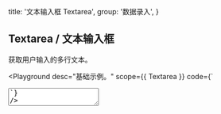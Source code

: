 
  title: '文本输入框 Textarea',
  group: '数据录入',
}

## Textarea / 文本输入框

获取用户输入的多行文本。

<Playground
  desc="基础示例。"
  scope={{ Textarea }}
  code={`
<Textarea placeholder="请输入一段描述。" />
`}
/>

<Playground
  title="禁用"
  desc="禁用文本框所有交互。"
  scope={{ Textarea }}
  code={`
<Textarea width="100%" disabled placeholder="CSS（层叠样式表）用于设置和布置网页 - 例如，更改内容的字体，颜色，大小和间距，将其拆分为多个列，或添加动画和其他装饰功能。" />
`}
/>

<Playground
  title="状态"
  desc="通过色彩区分不同的状态"
  scope={{ Textarea, Spacer }}
  code={`
<>
  <Textarea status="success" height="65px" value="成功" />
  <Spacer w={.5} inline />
  <Textarea status="secondary" height="65px" value="次要的" />
  <Spacer h={.5} />
  <Textarea status="warning" height="65px" value="警告" />
  <Spacer w={.5} inline />
  <Textarea status="error" height="65px" value="错误" />
</>
`}
/>

<Playground
  title="事件"
  desc="捕获文本框的输入事件"
  scope={{ Textarea, useState }}
  code={`
() => {
  const [value, setValue] = useState()
  const handler = (e) => {
    setValue(e.target.value)
    console.log(e.target.value)
  }
  return (
    <Textarea width="100%"
     value={value}
     onChange={handler}
     placeholder="CSS（层叠样式表）用于设置和布置网页 - 例如，更改内容的字体，颜色，大小和间距，将其拆分为多个列，或添加动画和其他装饰功能。" />
  )
}
`}
/>

<Playground
  title={
    <>
      与&nbsp;<Code>useInput</Code>&nbsp;组合
    </>
  }
  desc="通过 `hooks` 以更简单的方式驱动文本框。"
  scope={{ Textarea, useInput, Button, Spacer }}
  code={`
() => {
  const { setState, reset, bindings } = useInput('CSS（层叠样式表）用于设置和布置网页 - 例如，更改内容的字体，颜色，大小和间距，将其拆分为多个列，或添加动画和其他装饰功能。')
  return (
    <>
      <Textarea width="100%" {...bindings}/>
      <Spacer h={.5} />
      <Button auto type="secondary" scale={1/3} onClick={() => setState(Math.random().toString(32))}>设置随机文本</Button>
      <Spacer h={.5} />
      <Button auto scale={1/3} onClick={() => reset()}>重置文本</Button>
    </>
  )
}
`}
/>

<Playground
  title="命令式 API"
  desc="使用非受控方式更新组件。"
  scope={{ Textarea, Spacer, Button }}
  code={`
() => {
  const ref = React.useRef(null)
  const setChange = () => {
    ref && (ref.current.value = Math.random().toString(32))
  }
  return (
    <>
      <Textarea initialValue="Hello" onChange={e => console.log(e.target.value)} ref={ref} />
      <Spacer h={.5} />
      <Button auto type="secondary" scale={1/3}
        onClick={setChange}>设置值</Button>
    </>
  )
}
`}
/>

<Attributes edit="/pages/zh-cn/components/textarea.mdx">
<Attributes.Title alias="Input.Textarea">Textarea.Props</Attributes.Title>

| 属性             | 描述               | 类型                             | 推荐值                                                           | 默认      |
| ---------------- | ------------------ | -------------------------------- | ---------------------------------------------------------------- | --------- |
| **value**        | 设置文本框的值     | `string`                         | -                                                                | -         |
| **initialValue** | 文本框的初始值     | `string`                         | -                                                                | -         |
| **placeholder**  | 占位文本           | `string`                         | -                                                                | -         |
| **status**       | 文本框当前状态     | `NormalTypes`                    | `'default', 'secondary', 'success', 'warning', 'error'`          | `default` |
| **readOnly**     | 是否以只读方式显示 | `boolean`                        | -                                                                | `false`   |
| **disabled**     | 是否禁用文本框     | `boolean`                        | -                                                                | `false`   |
| **onChange**     | 文本变化事件       | `(e: React.ChangeEvent) => void` | -                                                                | -         |
| **resize**       | CSS 属性           | `string`                         | `'none', 'both', 'horizontal', 'vertical', 'initial', 'inherit'` | `none`    |
| ...              | 原生属性           | `TextareaHTMLAttributes`         | `'form', 'id', 'className', ...`                                 | -         |

<Attributes.Title>useInput</Attributes.Title>

```ts
type useInput = (
  initialValue: string,
) => {
  state: string
  setState: Dispatch<SetStateAction<string>>
  currentRef: MutableRefObject<string>
  reset: () => void
  bindings: {
    value: string
    onChange: (event: React.ChangeEvent<HTMLInputElement>) => void
  }
}
```

</Attributes>


